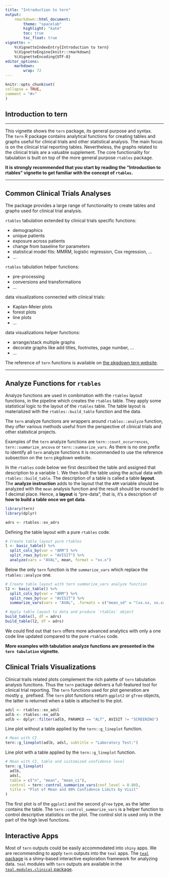 ```yaml
---
title: "Introduction to tern"
output:
    rmarkdown::html_document:
        theme: "spacelab"
        highlight: "kate"
        toc: true
        toc_float: true
vignette: >
    %\VignetteIndexEntry{Introduction to tern}
    %\VignetteEngine{knitr::rmarkdown}
    %\VignetteEncoding{UTF-8}
editor_options:
    markdown: 
        wrap: 72
---
```


```r
knitr::opts_chunk$set(
collapse = TRUE,
comment = "#>"
)
```

## Introduction to tern

---------

This vignette shows the `tern` package, its general purpose and syntax.  
The `tern` R package contains analytical functions for creating tables and graphs useful for clinical trials and other statistical analysis. 
The main focus is on the clinical trial reporting tables. 
Nevertheless, the graphs related to the clinical trials are a valuable supplement.
The core functionality for tabulation is built on top of the more general purpose `rtables` package. 

**It is strongly recommended that you start by reading the "Introduction to rtables" vignette to get familiar with the concept of `rtables`.**

---------

## Common Clinical Trials Analyses

The package provides a large range of functionality to create tables and graphs used for clinical trial analysis.

`rtables` tabulation extended by clinical trials specific functions:

- demographics
- unique patients
- exposure across patients
- change from baseline for parameters
- statistical model fits: MMRM, logistic regression, Cox regression, ...
- ...

`rtables` tabulation helper functions:

- pre-processing
- conversions and transformations
- ...

data visualizations connected with clinical trials:

- Kaplan-Meier plots
- forest plots
- line plots
- ...

data visualizations helper functions:

- arrange/stack multiple graphs
- decorate graphs like add titles, footnotes, page number, ...
- ...


The reference of `tern` functions is available on [the pkgdown tern website](https://insightsengineering.github.io/tern/reference/index.html).

---------

## Analyze Functions for `rtables`

Analyze functions are used in combination with the `rtables` layout functions, in the pipeline which creates the `rtables` table.
They apply some statistical logic to the layout of the `rtables` table.
The table layout is materialized with the `rtables::build_table` function and the data.

The `tern` analyze functions are wrappers around `rtables::analyze` function, they offer various methods useful from the perspective of clinical trials and other statistical projects.

Examples of the `tern` analyze functions are `tern::count_occurrences`, `tern::summarize_ancova` or `tern::summarize_vars`. 
As there is no one prefix to identify all `tern` analyze functions it is recommended to use the reference subsection on the `tern` pkgdown website.

In the `rtables` code below we first described the table and assigned that description to a variable `l`. We then built the table using the actual data with `rtables::build_table`. The description of a table is called a table **layout**. The **analyze instruction** adds to the layout that the `ARM` variable should be analyzed with the `mean` analysis function and the result should be rounded to 1 decimal place.
Hence, a **layout** is “pre-data”, that is, it’s a description of **how to build a table once we get data**.

```r
library(tern)
library(dplyr)

adrs <- rtables::ex_adrs
```

Defining the table layout with a pure `rtables` code.

```r
# Create table layout pure rtables
l <- basic_table() %>%
  split_cols_by(var = "ARM") %>%
  split_rows_by(var = "AVISIT") %>%
  analyze(vars = "AVAL", mean, format = "xx.x")
```

Below the only `tern` function is the `summarize_vars` which replace the `rtables::analyze` one.

```r
# Create table layout with tern summarize_vars analyze function
l2 <- basic_table() %>%
  split_cols_by(var = "ARM") %>%
  split_rows_by(var = "AVISIT") %>%
  summarize_vars(vars = "AVAL", .formats = c("mean_sd" = "(xx.xx, xx.xx)"))
```

```r
# Apply table layout to data and produce `rtables` object
build_table(l, df = adrs)
build_table(l2, df = adrs)
```

We could find out that `tern` offers more advanced analytics with only a one code line updated compared to the pure `rtables` code. 

**More examples with tabulation analyze functions are presented in the `tern tabulation` vignette.**

## Clinical Trials Visualizations

Clinical trails related plots complement the rich palette of `tern` tabulation analysis functions.
Thus the `tern` package delivers a full-featured tool for clinical trial reporting.
The `tern` functions used for plot generation are mostly `g_` prefixed.
The `tern` plot functions return `ggplot2` or `gTree` objects, the latter is returned when a table is attached to the plot.

```r
adsl <- rtables::ex_adsl
adlb <- rtables::ex_adlb
adlb <- dplyr::filter(adlb, PARAMCD == "ALT", AVISIT != "SCREENING")
```

Line plot without a table applied by the `tern::g_lineplot` function.

```r
# Mean with CI
tern::g_lineplot(adlb, adsl, subtitle = "Laboratory Test:")
```

Line plot with a table applied by the `tern::g_lineplot` function.

```r
# Mean with CI, table and customized confidence level
tern::g_lineplot(
  adlb,
  adsl,
  table = c("n", "mean", "mean_ci"),
  control = tern::control_summarize_vars(conf_level = 0.80),
  title = "Plot of Mean and 80% Confidence Limits by Visit"
)
```

The first plot is of the `ggplot2` and the second `gTree` type, as the latter contains the table.
The `tern::control_summarize_vars` is a helper function to control descriptive statistics on the plot.
The control slot is used only in the part of the high level functions.

## Interactive Apps

Most of `tern` outputs could be easily accommodated into `shiny` apps. 
We are recommending to apply `tern` outputs into the `teal` apps. 
The [`teal` package](https://insightsengineering.github.io/teal/) is a shiny-based interactive exploration framework for analyzing data.
`teal` modules with `tern` outputs are available in the [`teal.modules.clinical` package](https://insightsengineering.github.io/teal.modules.clinical/).
